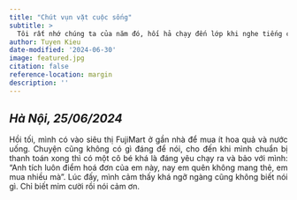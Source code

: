 ```yaml
---
title: "Chút vụn vặt cuộc sống"
subtitle: >
  Tôi rất nhớ chúng ta của năm đó, hối hả chạy đến lớp khi nghe tiếng chuông báo, ngủ gà ngủ gật vì bài giảng nhàm chán, nhớ những buổi đạp xe đi học ở Phương Nam, tôi và bạn thân nhau từ đấy...
author: Tuyen Kieu
date-modified: '2024-06-30'
image: featured.jpg
citation: false
reference-location: margin
description: ''
---
```


::: {.callout}
## _Hà Nội, 25/06/2024_

<p></p>

<p style = "text-align: justify">Hồi tối, mình có vào siêu thị FujiMart ở gần nhà để mua ít hoa quả và nước uống. Chuyện cũng không có gì đáng để nói, cho đến khi mình chuẩn bị thanh toán xong thì có một cô bé khá là đáng yêu chạy ra và bảo với mình: "Anh tích luôn điểm hoá đơn của em này, nay em quên không mang thẻ, em mua nhiều mà". Lúc đấy, mình cảm thấy khá ngỡ ngàng cũng không biết nói gì. Chỉ biết mỉm cười rồi nói cảm ơn.</p>

:::
